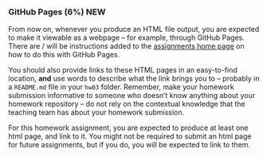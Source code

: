 ### GitHub Pages (6%) **NEW**

From now on, whenever you produce an HTML file output, you are expected to make it viewable as a webpage -- for example, through GitHub Pages. There are / will be instructions added to the [assignments home page](https://stat545.stat.ubc.ca/evaluation/assignments/) on how to do this with GitHub Pages.

You should also provide links to these HTML pages in an easy-to-find location, __and__ use words to describe what the link brings you to -- probably in a `README.md` file in your `hw03` folder. Remember, make your homework submission informative to someone who doesn't know anything about your homework repository -- do not rely on the contextual knowledge that the teaching team has about your homework submission.

For this homework assignment, you are expected to produce at least one html page, and link to it. You might not be required to submit an html page for future assignments, but if you do, you will be expected to link to them.
